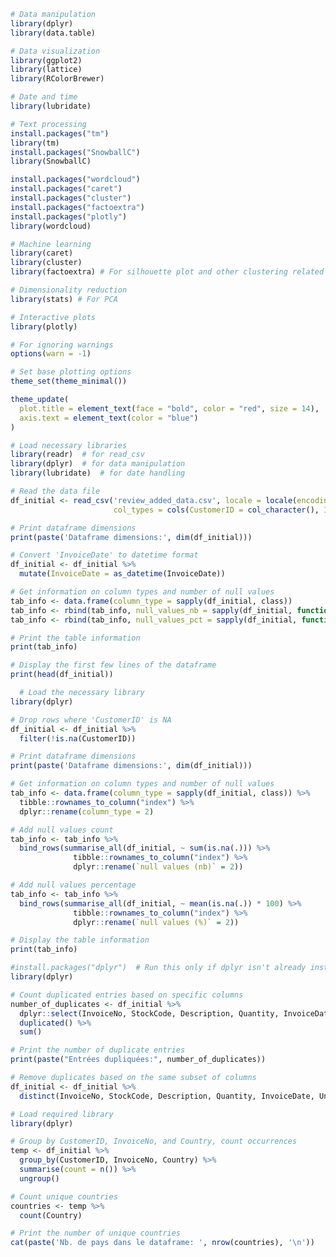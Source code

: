 

```{r}
# Data manipulation
library(dplyr)
library(data.table)

# Data visualization
library(ggplot2)
library(lattice)
library(RColorBrewer)

# Date and time
library(lubridate)

# Text processing
install.packages("tm")
library(tm)
install.packages("SnowballC")
library(SnowballC)

install.packages("wordcloud")
install.packages("caret")
install.packages("cluster")
install.packages("factoextra")
install.packages("plotly")
library(wordcloud)

# Machine learning
library(caret)
library(cluster)
library(factoextra) # For silhouette plot and other clustering related plots

# Dimensionality reduction
library(stats) # For PCA

# Interactive plots
library(plotly)

# For ignoring warnings
options(warn = -1)

# Set base plotting options
theme_set(theme_minimal())

theme_update(
  plot.title = element_text(face = "bold", color = "red", size = 14),
  axis.text = element_text(color = "blue")
)

```

```{r}

# Load necessary libraries
library(readr)  # for read_csv
library(dplyr)  # for data manipulation
library(lubridate)  # for date handling

# Read the data file
df_initial <- read_csv('review_added_data.csv', locale = locale(encoding = "ISO-8859-1"),
                       col_types = cols(CustomerID = col_character(), InvoiceID = col_character()))

# Print dataframe dimensions
print(paste('Dataframe dimensions:', dim(df_initial)))

# Convert 'InvoiceDate' to datetime format
df_initial <- df_initial %>%
  mutate(InvoiceDate = as_datetime(InvoiceDate))

# Get information on column types and number of null values
tab_info <- data.frame(column_type = sapply(df_initial, class))
tab_info <- rbind(tab_info, null_values_nb = sapply(df_initial, function(x) sum(is.na(x))))
tab_info <- rbind(tab_info, null_values_pct = sapply(df_initial, function(x) mean(is.na(x)) * 100))

# Print the table information
print(tab_info)

# Display the first few lines of the dataframe
print(head(df_initial))


```

```{r}
  # Load the necessary library
library(dplyr)

# Drop rows where 'CustomerID' is NA
df_initial <- df_initial %>%
  filter(!is.na(CustomerID))

# Print dataframe dimensions
print(paste('Dataframe dimensions:', dim(df_initial)))

# Get information on column types and number of null values
tab_info <- data.frame(column_type = sapply(df_initial, class)) %>%
  tibble::rownames_to_column("index") %>%
  dplyr::rename(column_type = 2)

# Add null values count
tab_info <- tab_info %>%
  bind_rows(summarise_all(df_initial, ~ sum(is.na(.))) %>%
              tibble::rownames_to_column("index") %>%
              dplyr::rename(`null values (nb)` = 2))

# Add null values percentage
tab_info <- tab_info %>%
  bind_rows(summarise_all(df_initial, ~ mean(is.na(.)) * 100) %>%
              tibble::rownames_to_column("index") %>%
              dplyr::rename(`null values (%)` = 2))

# Display the table information
print(tab_info)

```


```{r}
#install.packages("dplyr")  # Run this only if dplyr isn't already installed
library(dplyr)

# Count duplicated entries based on specific columns
number_of_duplicates <- df_initial %>%
  dplyr::select(InvoiceNo, StockCode, Description, Quantity, InvoiceDate, UnitPrice, CustomerID, Country) %>%
  duplicated() %>%
  sum()

# Print the number of duplicate entries
print(paste("Entrées dupliquées:", number_of_duplicates))

# Remove duplicates based on the same subset of columns
df_initial <- df_initial %>%
  distinct(InvoiceNo, StockCode, Description, Quantity, InvoiceDate, UnitPrice, CustomerID, Country, .keep_all = TRUE)

```

```{r}

# Load required library
library(dplyr)

# Group by CustomerID, InvoiceNo, and Country, count occurrences
temp <- df_initial %>%
  group_by(CustomerID, InvoiceNo, Country) %>%
  summarise(count = n()) %>%
  ungroup()

# Count unique countries
countries <- temp %>%
  count(Country)

# Print the number of unique countries
cat(paste('Nb. de pays dans le dataframe: ', nrow(countries), '\n'))



```

```{r}

```

```{r}

```



```{r}

```


```{r}

```


```{r}

```

```{r}

```

